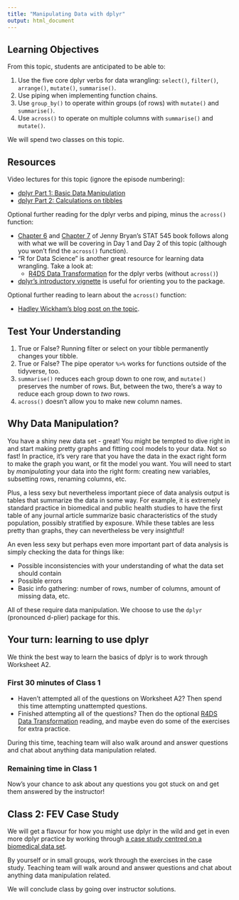 ```yaml
---
title: "Manipulating Data with dplyr"
output: html_document
---
```


## Learning Objectives

From this topic, students are anticipated to be able to:

1. Use the five core dplyr verbs for data wrangling: `select()`, `filter()`, `arrange()`, `mutate()`, `summarise()`.
2. Use piping when implementing function chains.
3. Use `group_by()` to operate within groups (of rows) with `mutate()` and `summarise()`. 
4. Use `across()` to operate on multiple columns with `summarise()` and `mutate()`.

We will spend two classes on this topic.

## Resources

Video lectures for this topic (ignore the episode numbering):

- [dplyr Part 1: Basic Data Manipulation](https://youtu.be/Gms3zSPqCk8)
- [dplyr Part 2: Calculations on tibbles](https://youtu.be/38BA_v7BwKk)

Optional further reading for the dplyr verbs and piping, minus the `across()` function:

- [Chapter 6](https://stat545.com/dplyr-intro.html) and [Chapter 7](https://stat545.com/dplyr-single.html) of Jenny Bryan's STAT 545 book follows along with what we will be covering in Day 1 and Day 2 of this topic (although you won't find the `across()` function).
- "R for Data Science" is another great resource for learning data wrangling. Take a look at:
    - [R4DS Data Transformation](https://r4ds.hadley.nz/data-transform.html) for the dplyr verbs (without `across()`)
- [dplyr's introductory vignette](https://cran.r-project.org/web/packages/dplyr/vignettes/dplyr.html) is useful for orienting you to the package. 

Optional further reading to learn about the `across()` function:

- [Hadley Wickham's blog post on the topic](https://www.tidyverse.org/blog/2020/04/dplyr-1-0-0-colwise/).

## Test Your Understanding

1. True or False? Running filter or select on your tibble permanently changes your tibble. 
2. True or False? The pipe operator `%>%` works for functions outside of the tidyverse, too.
3. `summarise()` reduces each group down to one row, and `mutate()` preserves the number of rows. But, between the two, there's a way to reduce each group down to _two_ rows.
4. `across()` doesn't allow you to make new column names. 

## Why Data Manipulation?

You have a shiny new data set - great! You might be tempted to dive right in and start making pretty graphs and fitting cool models to your data. Not so fast! In practice, it's very rare that you have the data in the exact right form to make the graph you want, or fit the model you want. You will need to start by *manipulating* your data into the right form: creating new variables, subsetting rows, renaming columns, etc. 

Plus, a less sexy but nevertheless important piece of data analysis output is tables that summarize the data in some way. For example, it is extremely standard practice in biomedical and public health studies to have the first table of any journal article summarize basic characteristics of the study population, possibly stratified by exposure. While these tables are less pretty than graphs, they can nevertheless be very insightful! 

An even less sexy but perhaps even more important part of data analysis is simply checking the data for things like: 

- Possible inconsistencies with your understanding of what the data set should contain
- Possible errors 
- Basic info gathering: number of rows, number of columns, amount of missing data, etc. 

All of these require data manipulation. We choose to use the `dplyr` (pronounced d-plier) package for this.

## Your turn: learning to use dplyr

We think the best way to learn the basics of dplyr is to work through Worksheet A2. 

### First 30 minutes of Class 1

- Haven't attempted all of the questions on Worksheet A2? Then spend this time attempting unattempted questions. 
- Finished attempting all of the questions? Then do the optional [R4DS Data Transformation](https://r4ds.hadley.nz/data-transform.html) reading, and maybe even do some of the exercises for extra practice. 

During this time, teaching team will also walk around and answer questions and chat about anything data manipulation related. 

### Remaining time in Class 1

Now's your chance to ask about any questions you got stuck on and get them answered by the instructor! 

## Class 2: FEV Case Study

We will get a flavour for how you might use dplyr in the wild and get in even more dplyr practice by working through [a case study centred on a biomedical data set](https://raw.githubusercontent.com/UBC-STAT/stat545.stat.ubc.ca/master/content/notes/supp-a04.Rmd).

By yourself or in small groups, work through the exercises in the case study. Teaching team will walk around and answer questions and chat about anything data manipulation related. 

We will conclude class by going over instructor solutions.
